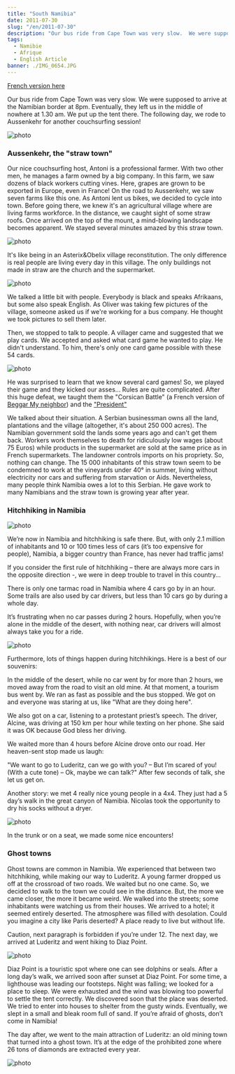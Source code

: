 ```yaml
---
title: "South Namibia"
date: 2011-07-30
slug: "/en/2011-07-30"
description: "Our bus ride from Cape Town was very slow.  We were supposed to arrive at the Namibian border at 8pm. Eventually, they left us in the middle of nowhere at 1.30 am. We put up the tent there. The following day, we rode to Aussenkehr for another couchsurfing session..."
tags:
  - Namibie
  - Afrique
  - English Article
banner: ./IMG_0654.JPG
---
```


[French version here](/2011-07-30)

Our bus ride from Cape Town was very slow. We were supposed to arrive at the Namibian border at 8pm. Eventually, they left us in the middle of nowhere at 1.30 am. We put up the tent there. The following day, we rode to Aussenkehr for another couchsurfing session!

![photo](./IMG_0654.JPG)

### Aussenkehr, the "straw town"

Our nice couchsurfing host, Antoni is a professional farmer. With two other men, he manages a farm owned by a big company. In this farm, we saw dozens of black workers cutting vines. Here, grapes are grown to be exported in Europe, even in France! On the road to Aussenkehr, we saw seven farms like this one. As Antoni lent us bikes, we decided to cycle into town. Before going there, we knew it's an agricultural village where are living farms workforce. In the distance, we caught sight of some straw roofs. Once arrived on the top of the mount, a mind-blowing landscape becomes apparent. We stayed several minutes amazed by this straw town.

![photo](./IMG_0680.JPG)

It's like being in an Asterix&Obelix village reconstitution. The only difference is real people are living every day in this village. The only buildings not made in straw are the church and the supermarket.

![photo](./IMG_0684.JPG)

We talked a little bit with people. Everybody is black and speaks Afrikaans, but some also speak English. As Oliver was taking few pictures of the village, someone asked us if we're working for a bus company. He thought we took pictures to sell them later.

Then, we stopped to talk to people. A villager came and suggested that we play cards. We accepted and asked what card game he wanted to play. He didn't understand. To him, there's only one card game possible with these 54 cards.

![photo](./IMG_0700.JPG)

He was surprised to learn that we know several card games! So, we played their game and they kicked our asses... Rules are quite complicated. After this huge defeat, we taught them the "Corsican Battle" (a French version of <a href='http://www.52pickup.net/card-games/beggar-my-neighbor'>Beggar My neighbor</a>) and the <a href='http://en.wikipedia.org/wiki/Asshole_(card_game)'>"President"</a>

We talked about their situation. A Serbian businessman owns all the land, plantations and the village (altogether, it's about 250 000 acres). The Namibian government sold the lands some years ago and can't get them back. Workers work themselves to death for ridiculously low wages (about 75 Euros) while products in the supermarket are sold at the same price as in French supermarkets. The landowner controls imports on his propriety. So, nothing can change. The 15 000 inhabitants of this straw town seem to be condemned to work at the vineyards under 40° in summer, living without electricity nor cars and suffering from starvation or Aids. Nevertheless, many people think Namibia owes a lot to this Serbian. He gave work to many Namibians and the straw town is growing year after year.

### Hitchhiking in Namibia

![photo](./IMG_0708.JPG)

We’re now in Namibia and hitchhiking is safe there. But, with only 2.1 million of inhabitants and 10 or 100 times less of cars (it’s too expensive for people), Namibia, a bigger country than France, has never had traffic jams!

If you consider the first rule of hitchhiking – there are always more cars in the opposite direction -, we were in deep trouble to travel in this country…

There is only one tarmac road in Namibia where 4 cars go by in an hour. Some trails are also used by car drivers, but less than 10 cars go by during a whole day.

It’s frustrating when no car passes during 2 hours. Hopefully, when you’re alone in the middle of the desert, with nothing near, car drivers will almost always take you for a ride.

![photo](./IMG_0720.JPG)

Furthermore, lots of things happen during hitchhikings. Here is a best of our souvenirs:

In the middle of the desert, while no car went by for more than 2 hours, we moved away from the road to visit an old mine. At that moment, a tourism bus went by. We ran as fast as possible and the bus stopped. We got on and everyone was staring at us, like "What are they doing here".

We also got on a car, listening to a protestant priest’s speech. The driver, Alcine, was driving at 150 km per hour while texting on her phone. She said it was OK because God bless her driving.

We waited more than 4 hours before Alcine drove onto our road. Her heaven-sent stop made us laugh:

"We want to go to Luderitz, can we go with you? – But I’m scared of you! (With a cute tone) – Ok, maybe we can talk?" After few seconds of talk, she let us get on.

Another story: we met 4 really nice young people in a 4x4. They just had a 5 day’s walk in the great canyon of Namibia. Nicolas took the opportunity to dry his socks without a dryer.

![photo](./IMG_0746.JPG)

In the trunk or on a seat, we made some nice encounters!

### Ghost towns

Ghost towns are common in Namibia. We experienced that between two hitchhiking, while making our way to Luderitz. A young farmer dropped us off at the crossroad of two roads. We waited but no one came. So, we decided to walk to the town we could see in the distance. But, the more we came closer, the more it became weird. We walked into the streets; some inhabitants were watching us from their houses. We arrived to a hotel; it seemed entirely deserted. The atmosphere was filled with desolation. Could you imagine a city like Paris deserted? A place ready to live but without life.

Caution, next paragraph is forbidden if you’re under 12. The next day, we arrived at Luderitz and went hiking to Diaz Point.

![photo](./IMG_0800.JPG)

Diaz Point is a touristic spot where one can see dolphins or seals. After a long day’s walk, we arrived soon after sunset at Diaz Point. For some time, a lighthouse was leading our footsteps. Night was falling; we looked for a place to sleep. We were exhausted and the wind was blowing too powerful to settle the tent correctly. We discovered soon that the place was deserted. We tried to enter into houses to shelter from the gusty winds. Eventually, we slept in a small and bleak room full of sand. If you’re afraid of ghosts, don’t come in Namibia!

The day after, we went to the main attraction of Luderitz: an old mining town that turned into a ghost town. It’s at the edge of the prohibited zone where 26 tons of diamonds are extracted every year.

![photo](./IMG_0799.JPG)


<Navigation
  previous="/2011-07-23"
  next="/2011-08-10"
  gallery="/galerie/namibie"
/>
